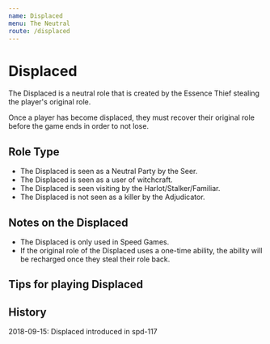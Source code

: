 ```yaml
---
name: Displaced
menu: The Neutral
route: /displaced
---
```


# Displaced

The Displaced is a neutral role that is created by the Essence Thief
stealing the player's original role.

Once a player has become displaced, they must recover their original
role before the game ends in order to not lose.

## Role Type

  - The Displaced is seen as a Neutral Party by the Seer.
  - The Displaced is seen as a user of witchcraft.
  - The Displaced is seen visiting by the Harlot/Stalker/Familiar.
  - The Displaced is not seen as a killer by the Adjudicator.

## Notes on the Displaced

  - The Displaced is only used in Speed Games.
  - If the original role of the Displaced uses a one-time ability, the
    ability will be recharged once they steal their role back.

## Tips for playing Displaced

## History

2018-09-15: Displaced introduced in spd-117
